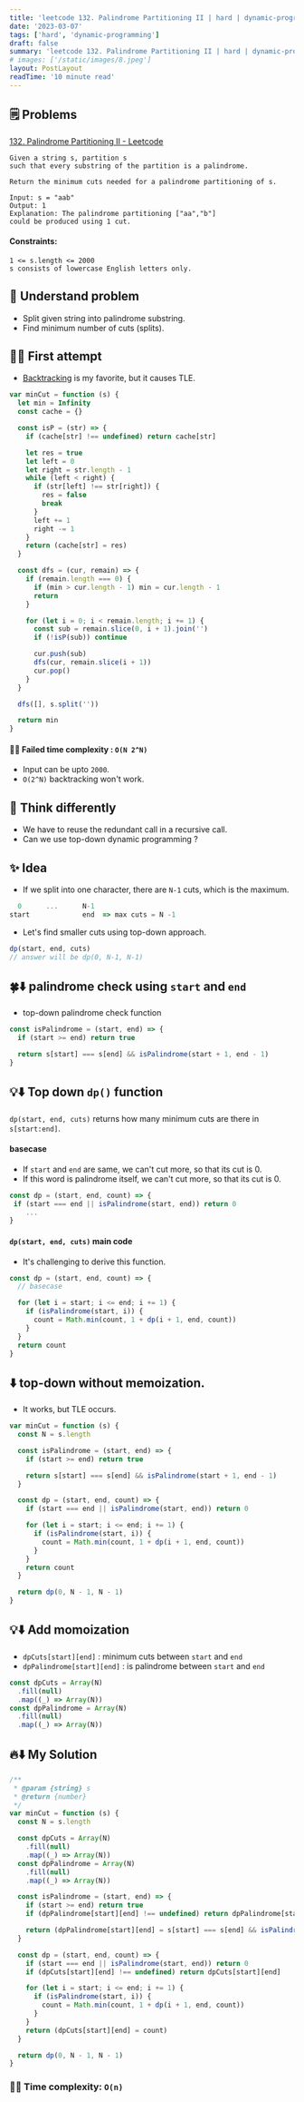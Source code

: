 ```yaml
---
title: 'leetcode 132. Palindrome Partitioning II | hard | dynamic-programming | javascript'
date: '2023-03-07'
tags: ['hard', 'dynamic-programming']
draft: false
summary: 'leetcode 132. Palindrome Partitioning II | hard | dynamic-programming | javascript'
# images: ['/static/images/8.jpeg']
layout: PostLayout
readTime: '10 minute read'
---
```


## 🗒️ Problems

[132. Palindrome Partitioning II - Leetcode](https://leetcode.com/problems/palindrome-partitioning-ii/)

```
Given a string s, partition s
such that every substring of the partition is a palindrome.

Return the minimum cuts needed for a palindrome partitioning of s.
```

```
Input: s = "aab"
Output: 1
Explanation: The palindrome partitioning ["aa","b"]
could be produced using 1 cut.
```

#### Constraints:

```
1 <= s.length <= 2000
s consists of lowercase English letters only.
```

## 🤔 Understand problem

- Split given string into palindrome substring.
- Find minimum number of cuts (splits).

## 🤦‍♂️ First attempt

- [Backtracking](https://tkhwang.me/snippets/backtracking-in-javascript) is my favorite, but it causes TLE.

```javascript
var minCut = function (s) {
  let min = Infinity
  const cache = {}

  const isP = (str) => {
    if (cache[str] !== undefined) return cache[str]

    let res = true
    let left = 0
    let right = str.length - 1
    while (left < right) {
      if (str[left] !== str[right]) {
        res = false
        break
      }
      left += 1
      right -= 1
    }
    return (cache[str] = res)
  }

  const dfs = (cur, remain) => {
    if (remain.length === 0) {
      if (min > cur.length - 1) min = cur.length - 1
      return
    }

    for (let i = 0; i < remain.length; i += 1) {
      const sub = remain.slice(0, i + 1).join('')
      if (!isP(sub)) continue

      cur.push(sub)
      dfs(cur, remain.slice(i + 1))
      cur.pop()
    }
  }

  dfs([], s.split(''))

  return min
}
```

#### 🙅‍♂️ Failed time complexity : `O(N 2^N)`

- Input can be upto `2000`.
- `O(2^N)` backtracking won't work.

## 🥳 Think differently

- We have to reuse the redundant call in a recursive call.
- Can we use top-down dynamic programming ?

## ✨ Idea

- If we split into one character, there are `N-1` cuts, which is the maximum.

```javascript
  0      ...      N-1
start             end  => max cuts = N -1
```

- Let's find smaller cuts using top-down approach.

```javascript
dp(start, end, cuts)
// answer will be dp(0, N-1, N-1)
```

## 🍀⬇️ palindrome check using `start` and `end`

- top-down palindrome check function

```javascript
const isPalindrome = (start, end) => {
  if (start >= end) return true

  return s[start] === s[end] && isPalindrome(start + 1, end - 1)
}
```

## 💡⬇️ Top down `dp()` function

`dp(start, end, cuts)` returns how many minimum cuts are there in `s[start:end]`.

#### basecase

- If `start` and `end` are same, we can't cut more, so that its cut is 0.
- If this word is palindrome itself, we can't cut more, so that its cut is 0.

```javascript
const dp = (start, end, count) => {
 if (start === end || isPalindrome(start, end)) return 0
    ...
}
```

#### `dp(start, end, cuts)` main code

- It's challenging to derive this function.

```javascript
const dp = (start, end, count) => {
  // basecase

  for (let i = start; i <= end; i += 1) {
    if (isPalindrome(start, i)) {
      count = Math.min(count, 1 + dp(i + 1, end, count))
    }
  }
  return count
}
```

## ⬇️ top-down without memoization.

- It works, but TLE occurs.

```javascript
var minCut = function (s) {
  const N = s.length

  const isPalindrome = (start, end) => {
    if (start >= end) return true

    return s[start] === s[end] && isPalindrome(start + 1, end - 1)
  }

  const dp = (start, end, count) => {
    if (start === end || isPalindrome(start, end)) return 0

    for (let i = start; i <= end; i += 1) {
      if (isPalindrome(start, i)) {
        count = Math.min(count, 1 + dp(i + 1, end, count))
      }
    }
    return count
  }

  return dp(0, N - 1, N - 1)
}
```

## 💡⬇️ Add momoization

- `dpCuts[start][end]` : minimum cuts between `start` and `end`
- `dpPalindrome[start][end]` : is palindrome between `start` and `end`

```javascript
const dpCuts = Array(N)
  .fill(null)
  .map((_) => Array(N))
const dpPalindrome = Array(N)
  .fill(null)
  .map((_) => Array(N))
```

## 🔥⬇️ My Solution

```javascript
/**
 * @param {string} s
 * @return {number}
 */
var minCut = function (s) {
  const N = s.length

  const dpCuts = Array(N)
    .fill(null)
    .map((_) => Array(N))
  const dpPalindrome = Array(N)
    .fill(null)
    .map((_) => Array(N))

  const isPalindrome = (start, end) => {
    if (start >= end) return true
    if (dpPalindrome[start][end] !== undefined) return dpPalindrome[start][end]

    return (dpPalindrome[start][end] = s[start] === s[end] && isPalindrome(start + 1, end - 1))
  }

  const dp = (start, end, count) => {
    if (start === end || isPalindrome(start, end)) return 0
    if (dpCuts[start][end] !== undefined) return dpCuts[start][end]

    for (let i = start; i <= end; i += 1) {
      if (isPalindrome(start, i)) {
        count = Math.min(count, 1 + dp(i + 1, end, count))
      }
    }
    return (dpCuts[start][end] = count)
  }

  return dp(0, N - 1, N - 1)
}
```

### 🙆‍♂️ Time complexity: `O(n)`

